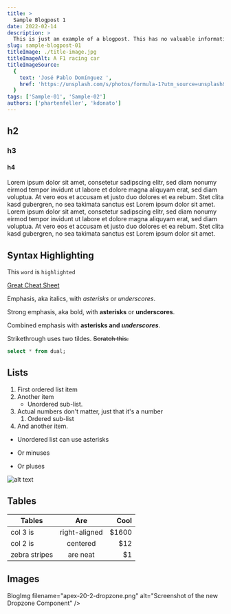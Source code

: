 ```yaml
---
title: >
  Sample Blogpost 1
date: 2022-02-14
description: >
  This is just an example of a blogpost. This has no valuable information but is nice for a mockup.
slug: sample-blogpost-01
titleImage: ./title-image.jpg
titleImageAlt: A F1 racing car
titleImageSource:
  {
    text: 'José Pablo Domínguez ',
    href: 'https://unsplash.com/s/photos/formula-1?utm_source=unsplash&utm_medium=referral&utm_content=creditCopyText',
  }
tags: ['Sample-01', 'Sample-02']
authors: ['phartenfeller', 'kdonato']
---
```


## h2

### h3

#### h4

Lorem ipsum dolor sit amet, consetetur sadipscing elitr, sed diam nonumy eirmod tempor invidunt ut labore et dolore magna aliquyam erat, sed diam voluptua. At vero eos et accusam et justo duo dolores et ea rebum. Stet clita kasd gubergren, no sea takimata sanctus est Lorem ipsum dolor sit amet. Lorem ipsum dolor sit amet, consetetur sadipscing elitr, sed diam nonumy eirmod tempor invidunt ut labore et dolore magna aliquyam erat, sed diam voluptua. At vero eos et accusam et justo duo dolores et ea rebum. Stet clita kasd gubergren, no sea takimata sanctus est Lorem ipsum dolor sit amet.

## Syntax Highlighting

This `word` is `highlighted`

[Great Cheat Sheet](https://github.com/adam-p/markdown-here/wiki/Markdown-Cheatsheet)

Emphasis, aka italics, with _asterisks_ or _underscores_.

Strong emphasis, aka bold, with **asterisks** or **underscores**.

Combined emphasis with **asterisks and _underscores_**.

Strikethrough uses two tildes. ~~Scratch this.~~

```sql
select * from dual;
```

## Lists

1. First ordered list item
2. Another item
   - Unordered sub-list.
3. Actual numbers don't matter, just that it's a number
   1. Ordered sub-list
4. And another item.

- Unordered list can use asterisks

* Or minuses

- Or pluses

![alt text](https://github.com/adam-p/markdown-here/raw/master/src/common/images/icon48.png 'Logo Title Text 1')

## Tables

| Tables        |      Are      |  Cool |
| ------------- | :-----------: | ----: |
| col 3 is      | right-aligned | $1600 |
| col 2 is      |   centered    |   $12 |
| zebra stripes |   are neat    |    $1 |

## Images

BlogImg
filename="apex-20-2-dropzone.png"
alt="Screenshot of the new Dropzone Component"
/>
